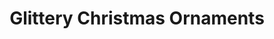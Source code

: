 ---
title: "Glittery Christmas Ornaments"
subtitle: ""
creator: ""
categories: ["christmas"]
featuredImage: "../src/assets/images/item/christmas/DSC02650.png"
views: ["../src/assets/images/item/christmas/DSC02650.png","../src/assets/images/item/christmas/DSC02651.png"]
nextItem: []
---